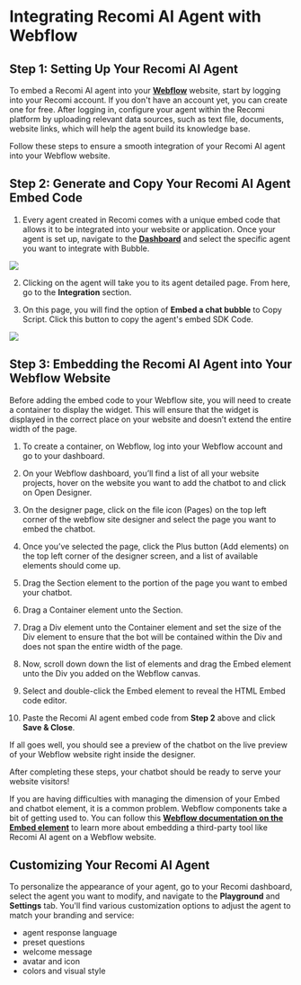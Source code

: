 # Integrating Recomi AI Agent with Webflow

## Step 1: Setting Up Your Recomi AI Agent

To embed a Recomi AI agent into your [**Webflow**](https://webflow.com/) website, start by logging into your Recomi account. If you don't have an account yet, you can create one for free. After logging in, configure your agent within the Recomi platform by uploading relevant data sources, such as text file, documents, website links, which will help the agent build its knowledge base.

Follow these steps to ensure a smooth integration of your Recomi AI agent into your Webflow website.

## Step 2: Generate and Copy Your Recomi AI Agent Embed Code

1. Every agent created in Recomi comes with a unique embed code that allows it to be integrated into your website or application. Once your agent is set up, navigate to the [**Dashboard**](https://recomi.powerdrill.ai/agents) and select the specific agent you want to integrate with Bubble.

<img src="/images/agent_list.png"/>

2. Clicking on the agent will take you to its agent detailed page. From here, go to the **Integration** section.

3. On this page, you will find the option of **Embed a chat bubble** to Copy Script. Click this button to copy the agent's embed SDK Code.

<img src="/images/agent_bubble_code.png"/>

## Step 3: Embedding the Recomi AI Agent into Your Webflow Website

Before adding the embed code to your Webflow site, you will need to create a container to display the widget. This will ensure that the widget is displayed in the correct place on your website and doesn’t extend the entire width of the page.

1. To create a container, on Webflow, log into your Webflow account and go to your dashboard.

2. On your Webflow dashboard, you’ll find a list of all your website projects, hover on the website you want to add the chatbot to and click on Open Designer.

3. On the designer page, click on the file icon (Pages) on the top left corner of the webflow site designer and select the page you want to embed the chatbot.

4. Once you’ve selected the page, click the Plus button (Add elements) on the top left corner of the designer screen, and a list of available elements should come up.

5. Drag the Section element to the portion of the page you want to embed your chatbot.

6. Drag a Container element unto the Section.

7. Drag a Div element unto the Container element and set the size of the Div element to ensure that the bot will be contained within the Div and does not span the entire width of the page.

8. Now, scroll down down the list of elements and drag the Embed element unto the Div you added on the Webflow canvas.

9. Select and double-click the Embed element to reveal the HTML Embed code editor.

10. Paste the Recomi AI agent embed code from **Step 2** above and click **Save & Close**.

If all goes well, you should see a preview of the chatbot on the live preview of your Webflow website right inside the designer.

After completing these steps, your chatbot should be ready to serve your website visitors!

If you are having difficulties with managing the dimension of your Embed and chatbot element, it is a common problem. Webflow components take a bit of getting used to. You can follow this [**Webflow documentation on the Embed element**](https://university.webflow.com/lesson/custom-code-embed?topics=elements) to learn more about embedding a third-party tool like Recomi AI agent on a Webflow website.

## Customizing Your Recomi AI Agent

To personalize the appearance of your agent, go to your Recomi dashboard, select the agent you want to modify, and navigate to the **Playground** and **Settings** tab. You'll find various customization options to adjust the agent to match your branding and service:
- agent response language
- preset questions
- welcome message
- avatar and icon
- colors and visual style
